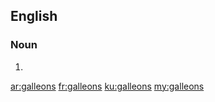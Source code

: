 ==English==

===Noun===
{{head|en}}

# {{plural of|galleon}}

[[ar:galleons]]
[[fr:galleons]]
[[ku:galleons]]
[[my:galleons]]